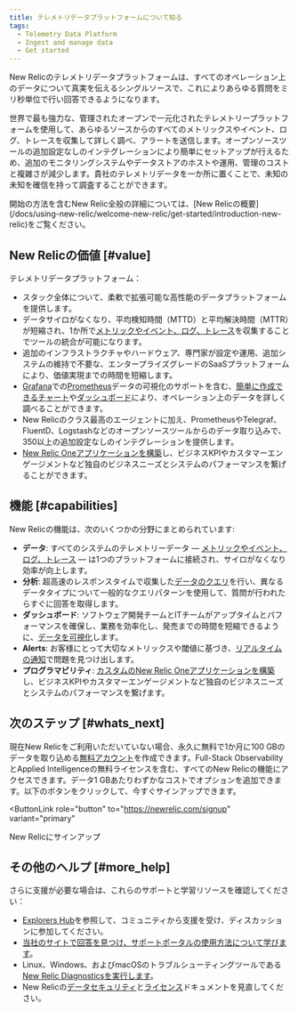 ```yaml
---
title: テレメトリデータプラットフォームについて知る
tags:
  - Telemetry Data Platform
  - Ingest and manage data
  - Get started
---
```


New Relicのテレメトリデータプラットフォームは、すべてのオペレーション上のデータについて真実を伝えるシングルソースで、これによりあらゆる質問をミリ秒単位で行い回答できるようになります。

世界で最も強力な、管理されたオープンで一元化されたテレメトリープラットフォームを使用して、あらゆるソースからのすべてのメトリックスやイベント、ログ、トレースを収集して詳しく調べ、アラートを送信します。オープンソースツールの追加設定なしのインテグレーションにより簡単にセットアップが行えるため、追加のモニタリングシステムやデータストアのホストや運用、管理のコストと複雑さが減少します。貴社のテレメトリデータを一か所に置くことで、未知の未知を確信を持って調査することができます。

<Callout variant="tip">
  開始の方法を含むNew Relic全般の詳細については、[New Relicの概要](/docs/using-new-relic/welcome-new-relic/get-started/introduction-new-relic)をご覧ください。
</Callout>

## New Relicの価値 [#value]

テレメトリデータプラットフォーム：

* スタック全体について、柔軟で拡張可能な高性能のデータプラットフォームを提供します。
* データサイロがなくなり、平均検知時間（MTTD）と平均解決時間（MTTR）が短縮され、1か所で[メトリックやイベント、ログ、トレース](/docs/using-new-relic/data/understand-data/new-relic-data-types)を収集することでツールの統合が可能になります。
* 追加のインフラストラクチャやハードウェア、専門家が設定や運用、追加システムの維持で不要な、エンタープライズグレードのSaaSプラットフォームにより、価値実現までの時間を短縮します。
* [Grafana](/docs/integrations/grafana-integrations/get-started/grafana-support-prometheus-promql)での[Prometheus](/docs/integrations/prometheus-integrations/install-configure/set-your-prometheus-remote-write-integration)データの可視化のサポートを含む、[簡単に作成できるチャート](/docs/query-your-data/explore-query-data/query-builder/use-advanced-nrql-mode-specify-data)や[ダッシュボード](/docs/query-your-data/explore-query-data/dashboards/introduction-new-relic-one-dashboards)により、オペレーション上のデータを詳しく調べることができます。
* New Relicのクラス最高のエージェントに加え、PrometheusやTelegraf、FluentD、Logstashなどのオープンソースツールからのデータ取り込みで、350以上の追加設定なしのインテグレーションを提供します。
* [New Relic Oneアプリケーションを構築](/docs/new-relic-one/use-new-relic-one/build-new-relic-one/new-relic-one-build-your-own-custom-new-relic-one-application)し、ビジネスKPIやカスタマーエンゲージメントなど独自のビジネスニーズとシステムのパフォーマンスを繋げることができます。

## 機能 [#capabilities]

New Relicの機能は、次のいくつかの分野にまとめられています:

* **データ**: すべてのシステムのテレメトリーデータ — [メトリックやイベント、ログ、トレース](/docs/using-new-relic/data/understand-data/new-relic-data-types) — は1つのプラットフォームに接続され、サイロがなくなり効率が向上します。
* **分析**: 超高速のレスポンスタイムで収集した[データのクエリ](/docs/using-new-relic/data/understand-data/query-new-relic-data)を行い、異なるデータタイプについて一般的なクエリパターンを使用して、質問が行われたらすぐに回答を取得します。
* **ダッシュボード**: ソフトウェア開発チームとITチームがアップタイムとパフォーマンスを確保し、業務を効率化し、発売までの時間を短縮できるように、[データを可視化](/docs/dashboards/new-relic-one-dashboards/get-started/introduction-new-relic-one-dashboards)します。
* **Alerts**: お客様にとって大切なメトリックスや閾値に基づき、[リアルタイムの通知](/docs/alerts/new-relic-alerts/getting-started/new-relic-alerts-concepts-workflow)で問題を見つけ出します。
* **プログラマビリティ**: [カスタムのNew Relic Oneアプリケーションを構築](/docs/new-relic-one/use-new-relic-one/build-new-relic-one/new-relic-one-build-your-own-custom-new-relic-one-application)し、ビジネスKPIやカスタマーエンゲージメントなど独自のビジネスニーズとシステムのパフォーマンスを繋げます。

## 次のステップ [#whats_next]

現在New Relicをご利用いただいていない場合、永久に無料で1か月に100 GBのデータを取り込める[無料アカウント](http://www.newrelic.com/pricing)を作成できます。Full-Stack ObservabilityとApplied Intelligenceの無料ライセンスを含む、すべてのNew Relicの機能にアクセスできます。データ1 GBあたりわずかなコストでオプションを追加できます。以下のボタンをクリックして、今すぐサインアップできます。

<ButtonLink
  role="button"
  to="https://newrelic.com/signup"
  variant="primary"
>
  New Relicにサインアップ
</ButtonLink>

## その他のヘルプ [#more_help]

さらに支援が必要な場合は、これらのサポートと学習リソースを確認してください：

* [Explorers Hub](https://discuss.newrelic.com/)を参照して、コミュニティから支援を受け、ディスカッションに参加してください。
* [当社のサイトで回答を見つけ、サポートポータルの使用方法について学びます](/docs/using-new-relic/welcome-new-relic/get-started/find-help-use-support-portal)。
* Linux、Windows、およびmacOSのトラブルシューティングツールである[New Relic Diagnosticsを実行します](/docs/using-new-relic/cross-product-functions/troubleshooting/new-relic-diagnostics)。
* New Relicの[データセキュリティ](/docs/security)と[ライセンス](/docs/licenses)ドキュメントを見直してください。
